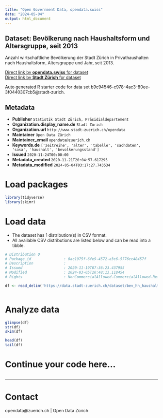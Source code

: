 ```yaml
---
title: "Open Government Data, opendata.swiss"
date: "2024-05-04"
output: html_document
---
```


## Dataset: Bevölkerung nach Haushaltsform und Altersgruppe, seit 2013


Anzahl wirtschaftliche Bevölkerung der Stadt Zürich in Privathaushalten nach Haushaltsform, Altersgruppe und Jahr, seit 2013.


[Direct link by **opendata.swiss** for dataset](https://opendata.swiss/de/dataset/bevolkerung-nach-haushaltsform-und-altersgruppe-seit-2013)<br>
[Direct link by **Stadt Zürich** for dataset](https://data.stadt-zuerich.ch/dataset/bev_hh_haushaltsform_altersgruppe_od3808)

Auto generated R starter code for data set b9c94546-c978-4ac3-80ee-3f0440307cb5@stadt-zurich.

## Metadata

- **Publisher** `Statistik Stadt Zürich, Präsidialdepartement`
- **Organization.display_name.de** `Stadt Zürich`
- **Organization.url** `http://www.stadt-zuerich.ch/opendata`
- **Maintainer** `Open Data Zürich`
- **Maintainer_email** `opendata@zuerich.ch`
- **Keywords.de** `['zeitreihe', 'alter', 'tabelle', 'sachdaten', 'sasa', 'haushalt', 'bevolkerungsstand']`
- **Issued** `2020-11-24T00:00:00`
- **Metadata_created** `2020-11-21T20:04:57.617295`
- **Metadata_modified** `2024-05-04T03:17:27.743534`


# Load packages

```r

library(tidyverse)
library(skimr)

```

# Load data

-   The dataset has 1 distribution(s) in CSV format.
-   All available CSV distributions are listed below and can be read into a tibble.

```r

# Distribution 0
# Package_id               : 8ac1975f-6fe9-4572-a3c6-5776cc48457f
# Description              : 
# Issued                   : 2020-11-19T07:36:23.437955
# Modified                 : 2024-03-05T20:48:13.118454
# Rights                   : NonCommercialAllowed-CommercialAllowed-ReferenceNotRequired

df <- read_delim('https://data.stadt-zuerich.ch/dataset/bev_hh_haushaltsform_altersgruppe_od3808/download/BEV380OD3808.csv')



```

# Analyze data

```r

glimpse(df)
str(df)
skim(df)

head(df)
tail(df)

```

# Continue your code here...

```r

```

------------------------------------------------------------------------

# Contact

opendata@zuerich.ch | Open Data Zürich
